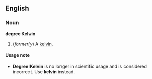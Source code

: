 ==English==
===Noun===
'''degree Kelvin'''

#(''formerly'') A [[kelvin]].

====Usage note====
*'''Degree Kelvin''' is no longer in scientific usage and is considered incorrect.  Use '''kelvin''' instead.